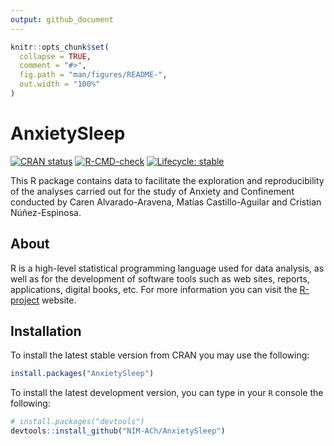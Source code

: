 ```yaml
---
output: github_document
---
```


<!-- README.md is generated from README.Rmd. Please edit that file -->

```r
knitr::opts_chunk$set(
  collapse = TRUE,
  comment = "#>",
  fig.path = "man/figures/README-",
  out.width = "100%"
)
```

# AnxietySleep

<!-- badges: start -->
[![CRAN status](https://www.r-pkg.org/badges/version/AnxietySleep)](https://CRAN.R-project.org/package=AnxietySleep)
[![R-CMD-check](https://github.com/NIM-ACh/AnxietySleep/workflows/R-CMD-check/badge.svg)](https://github.com/NIM-ACh/AnxietySleep/actions)
[![Lifecycle: stable](https://img.shields.io/badge/lifecycle-stable-brightgreen.svg)](https://lifecycle.r-lib.org/articles/stages.html#stable)
<!-- badges: end -->

This R package contains data to facilitate the exploration and reproducibility of the analyses carried out for the study of Anxiety and Confinement conducted by Caren Alvarado-Aravena, Matías Castillo-Aguilar and Cristian Núñez-Espinosa.

## About <i class="fab fa-r-project"></i>

R is a high-level statistical programming language used for data analysis, as well as for the development of software tools such as web sites, reports, applications, digital books, etc. For more information you can visit the [R-project](https://www.r-project.org/about.html) website.

## Installation

To install the latest stable version from CRAN you may use the following:

```r
install.packages("AnxietySleep")
```


To install the latest development version, you can type in your `R` console the following:

``` r
# install.packages("devtools")
devtools::install_github("NIM-ACh/AnxietySleep")
```
